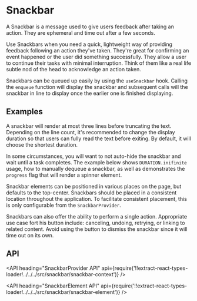 <!--
Copyright (c) Uber Technologies, Inc.

This source code is licensed under the MIT license found in the
LICENSE file in the root directory of this source tree.
-->





# Snackbar

A Snackbar is a message used to give users feedback after taking an action. They are ephemeral
and time out after a few seconds.

Use Snackbars when you need a quick, lightweight way of providing feedback following an action
they've taken. They're great for confirming an event happened or the user did something
successfully. They allow a user to continue their tasks with minimal interruption. Think of
them like a real life subtle nod of the head to acknowledge an action taken.

Snackbars can be queued up easily by using the `useSnackbar` hook. Calling the `enqueue` function
will display the snackbar and subsequent calls will the snackbar in line to display once the earlier
one is finished displaying.

## Examples

A snackbar will render at most three lines before truncating the text. Depending on the line
count, it's recommended to change the display duration so that users can fully read the text
before exiting. By default, it will choose the shortest duration.

<Example title="Line lengths" path="snackbar/line-lengths.js">
  <LineLengths />
</Example>

In some circumstances, you will want to not auto-hide the snackbar and wait until a task
completes. The example below shows `DURATION.inifinite` usage, how to manually dequeue a
snackbar, as well as demonstrates the `progress` flag that will render a spinner element.

<Example title="Infinite duration" path="snackbar/infinite-duration.js">
  <InfiniteDuration />
</Example>

Snackbar elements can be positioned in various places on the page, but defaults to the
top-center. Snackbars should be placed in a consistent location throughout the application.
To facilitate consistent placement, this is only configurable from the `SnackbarProvider`.

<Example title="Placement" path="snackbar/placement.js">
  <Placement />
</Example>

Snackbars can also offer the ability to perform a single action. Appropriate use case fort
his button include: canceling, undoing, retrying, or linking to related content. Avoid
using the button to dismiss the snackbar since it will time out on its own.

<Example title="Action button usage" path="snackbar/action-button-usage.js">
  <ActionButtonUsage />
</Example>

## API

<API
  heading="SnackbarProvider API"
  api={require('!!extract-react-types-loader!../../../src/snackbar/snackbar-context')}
/>

<API
  heading="SnackbarElement API"
  api={require('!!extract-react-types-loader!../../../src/snackbar/snackbar-element')}
/>

<Exports component={SnackbarExports} title="Snackbar exports" path="baseui/snackbar" />
